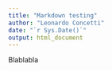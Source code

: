```yaml
---
title: "Markdown testing"
author: "Leonardo Concetti"
date: "`r Sys.Date()`"
output: html_document
---
```


Blablabla
